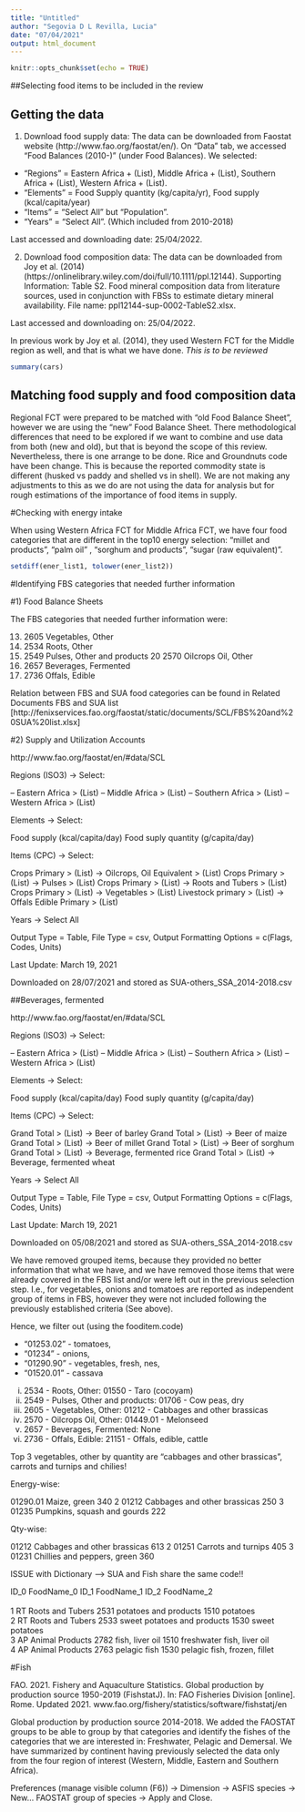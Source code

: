 ```yaml
---
title: "Untitled"
author: "Segovia D L Revilla, Lucia"
date: "07/04/2021"
output: html_document
---
```


```r
knitr::opts_chunk$set(echo = TRUE)
```

##Selecting food items to be included in the review

## Getting the data

1. Download food supply data: The data can be downloaded from Faostat website (http://www.fao.org/faostat/en/). On "Data" tab, we accessed "Food Balances (2010-)" (under Food Balances). We selected:

  - "Regions" = Eastern Africa + (List), Middle Africa + (List),  Southern Africa + (List), Western Africa + (List).
  - "Elements" = Food Supply quantity (kg/capita/yr), Food supply (kcal/capita/year)
  - "Items" = "Select All" but "Population".
  - "Years" = "Select All". (Which included from 2010-2018)

Last accessed and downloading date: 25/04/2022.


2. Download food composition data: The data can be downloaded from Joy et al. (2014) (https://onlinelibrary.wiley.com/doi/full/10.1111/ppl.12144). Supporting Information: Table S2. Food mineral composition data from literature sources, used in conjunction with FBSs to estimate dietary mineral availability. File name: ppl12144-sup-0002-TableS2.xlsx. 

Last accessed and downloading on: 25/04/2022.

In previous work by Joy et al. (2014), they used Western FCT for the Middle region as well, and that is what we have done. *This is to be reviewed* 



```r
summary(cars)
```

## Matching food supply and food composition data

Regional FCT were prepared to be matched with "old Food Balance Sheet", however we are using the "new" Food Balance Sheet. There methodological differences that need to be explored if we want to combine and use data from both (new and old), but that is beyond the scope of this review. Nevertheless, there is one arrange to be done. Rice and Groundnuts code have been change. This is because the reported commodity state is different (husked vs paddy and shelled vs in shell). We are not making any adjustments to this as we do are not using the data for analysis but for rough estimations of the importance of food items in supply. 



#Checking with energy intake


When using Western Africa FCT for Middle Africa FCT, we have four food categories that are different in the top10 energy selection: "millet and products", "palm oil" , "sorghum and products", "sugar (raw equivalent)". 


```r

setdiff(ener_list1, tolower(ener_list2))

```

#Identifying FBS categories that needed further information

#1) Food Balance Sheets

The FBS categories that needed further information were:

13) 2605	Vegetables, Other
15) 2534	Roots, Other
19) 2549	Pulses, Other and products
20  2570	Oilcrops Oil, Other
22) 2657	Beverages, Fermented
24) 2736	Offals, Edible

Relation between FBS and SUA food categories can be found in Related Documents
FBS and SUA list [http://fenixservices.fao.org/faostat/static/documents/SCL/FBS%20and%20SUA%20list.xlsx]

#2) Supply and Utilization Accounts

http://www.fao.org/faostat/en/#data/SCL

Regions (ISO3) -> Select:

-- Eastern Africa > (List)
-- Middle Africa > (List)
-- Southern Africa > (List)
-- Western Africa > (List)

Elements -> Select:

Food supply (kcal/capita/day)
Food suply quantity (g/capita/day)

Items (CPC) -> Select:

Crops Primary > (List) -> Oilcrops, Oil Equivalent > (List)
Crops Primary > (List) -> Pulses > (List)
Crops Primary > (List) -> Roots and Tubers > (List)
Crops Primary > (List) -> Vegetables > (List)
Livestock primary > (List) -> Offals Edible Primary > (List)

Years -> Select All

Output Type = Table, File Type = csv, Output Formatting Options = c(Flags, Codes, Units)

Last Update: March 19, 2021

Downloaded on 28/07/2021 and stored as SUA-others_SSA_2014-2018.csv

##Beverages, fermented

http://www.fao.org/faostat/en/#data/SCL

Regions (ISO3) -> Select:

-- Eastern Africa > (List)
-- Middle Africa > (List)
-- Southern Africa > (List)
-- Western Africa > (List)

Elements -> Select:

Food supply (kcal/capita/day)
Food suply quantity (g/capita/day)

Items (CPC) -> Select:

Grand Total > (List) -> Beer of barley
Grand Total > (List) -> Beer of maize
Grand Total > (List) -> Beer of millet
Grand Total > (List) -> Beer of sorghum
Grand Total > (List) -> Beverage, fermented rice
Grand Total > (List) -> Beverage, fermented wheat

Years -> Select All

Output Type = Table, File Type = csv, Output Formatting Options = c(Flags, Codes, Units)

Last Update: March 19, 2021

Downloaded on 05/08/2021 and stored as SUA-others_SSA_2014-2018.csv


We have removed grouped items, because they provided no better information that what we have, and 
we have removed those items that were already covered in the FBS list and/or were left out in the previous selection step. I.e., for vegetables, onions and tomatoes are reported as independent group of items in FBS, however they were not included following the previously established criteria (See above).

Hence, we filter out (using the fooditem.code)

- "01253.02" - tomatoes, 
- "01234" - onions,
- "01290.90" - vegetables, fresh, nes,
- "01520.01" - cassava

i.	2534 - Roots, Other: 01550 - Taro (cocoyam)   
ii.	2549 - Pulses, Other and products: 01706 - Cow peas, dry
iii.	2605 - Vegetables, Other: 01212 - Cabbages and other brassicas
iv.	2570 - Oilcrops Oil, Other: 01449.01 - Melonseed
v.	2657 - Beverages, Fermented: None 
vi.	2736 - Offals, Edible: 21151 - Offals, edible, cattle


Top 3 vegetables, other by quantity are "cabbages and other brassicas", carrots and turnips and chilies!

Energy-wise:

 01290.01        Maize, green                   340
 2 01212         Cabbages and other brassicas   250
 3 01235         Pumpkins, squash and gourds    222

Qty-wise:

   01212         Cabbages and other brassicas   613
 2 01251         Carrots and turnips            405
 3 01231         Chillies and peppers, green    360
 

ISSUE with Dictionary --> SUA and Fish share the same code!!

 ID_0  FoodName_0        ID_1 FoodName_1                  ID_2  FoodName_2                  
  <chr> <chr>            <dbl> <chr>                       <chr> <chr>                       
1 RT    Roots and Tubers  2531 potatoes and products       1510  potatoes                    
2 RT    Roots and Tubers  2533 sweet potatoes and products 1530  sweet potatoes              
3 AP    Animal Products   2782 fish, liver oil             1510  freshwater fish, liver oil  
4 AP    Animal Products   2763 pelagic fish                1530  pelagic fish, frozen, fillet

#Fish

FAO. 2021. Fishery and Aquaculture Statistics. Global production by production source 1950-2019 (FishstatJ). In: FAO Fisheries Division [online]. Rome. Updated 2021. www.fao.org/fishery/statistics/software/fishstatj/en

Global production by production source 2014-2018. We added the FAOSTAT groups to be able to group by that categories and identify the fishes of the categories that we are interested in: Freshwater, Pelagic and Demersal. We have summarized by continent having previously selected the data only from the four region of interest (Western, Middle, Eastern and Southern Africa).


Preferences (manage visible column (F6)) -> Dimension -> ASFIS species -> New... 
FAOSTAT group of species -> Apply and Close. 


